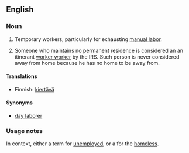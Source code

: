 ==English==
{{rfd}}
===Noun===
{{en-noun|sg=[[itinerant]] [[worker]]}}

# {{colloquial|Southern California}} Temporary workers, particularly for exhausting [[manual labor]]. 
# Someone who maintains no permanent residence is considered an an itinerant [[http://www.irs.gov/businesses/small/international/article/0,,id=129432,00.html|worker worker]] by the IRS. Such person is never considered away from home because he has no home to be away from.

====Translations====
{{trans-top|worker moving from one temporary job to another}}
* Finnish: [[kiertävä#Finnish|kiertävä]] {{t|fi|työntekijä}}
{{trans-mid}}
{{trans-bottom}}

====Synonyms====
* [[day laborer]]

===Usage notes===
In context, either a {{context|politically correct}} term for [[unemployed]], or a {{context|racial slur}} for the [[homeless]].